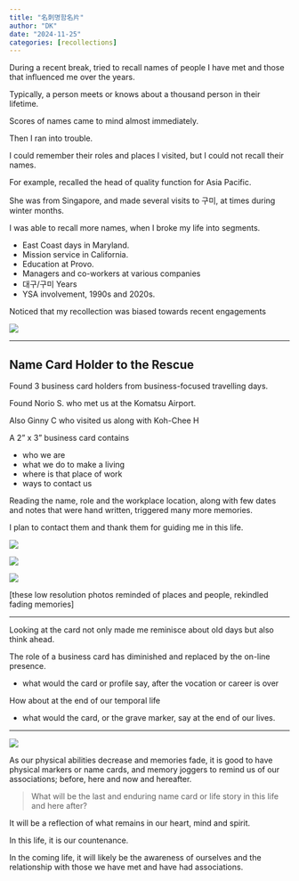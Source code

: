 ```yaml
---
title: "名刺명함名片"
author: "DK"
date: "2024-11-25"
categories: [recollections]
---
```


During a recent break, tried to recall names of people I have met and those that influenced me over the years.

Typically, a person meets or knows about a thousand person in their lifetime.

Scores of names came to mind almost immediately.

Then I ran into trouble.

I could remember their roles and places I visited, but I could not recall their names.

For example, recalled the head of quality function for Asia Pacific.

She was from Singapore, and made several visits to 구미, at times during winter months.

I was able to recall more names, when I broke my life into segments.

-   East Coast days in Maryland.
-   Mission service in California.
-   Education at Provo.
-   Managers and co-workers at various companies
-   대구/구미 Years
-   YSA involvement, 1990s and 2020s.

Noticed that my recollection was biased towards recent engagements

![](images/20241207_165413%20Copy.JPG)

------------------------------------------------------------------------

## Name Card Holder to the Rescue

Found 3 business card holders from business-focused travelling days.

Found Norio S. who met us at the Komatsu Airport.

Also Ginny C who visited us along with Koh-Chee H

A 2" x 3" business card contains

-   who we are
-   what we do to make a living
-   where is that place of work
-   ways to contact us

Reading the name, role and the workplace location, along with few dates and notes that were hand written, triggered many more memories.

I plan to contact them and thank them for guiding me in this life.

![](images/1.JPG)

![](images/4.JPG)

![](images/IMG_0206.JPG)

\[these low resolution photos reminded of places and people, rekindled fading memories\]

------------------------------------------------------------------------

Looking at the card not only made me reminisce about old days but also think ahead.

The role of a business card has diminished and replaced by the on-line presence.

-   what would the card or profile say, after the vocation or career is over

How about at the end of our temporal life

-   what would the card, or the grave marker, say at the end of our lives.

------------------------------------------------------------------------

![](images/20241207_170238~2.jpg)

As our physical abilities decrease and memories fade, it is good to have physical markers or name cards, and memory joggers to remind us of our associations; before, here and now and hereafter.

> What will be the last and enduring name card or life story in this life and here after?

It will be a reflection of what remains in our heart, mind and spirit.

In this life, it is our countenance.

In the coming life, it will likely be the awareness of ourselves and the relationship with those we have met and have had associations.
